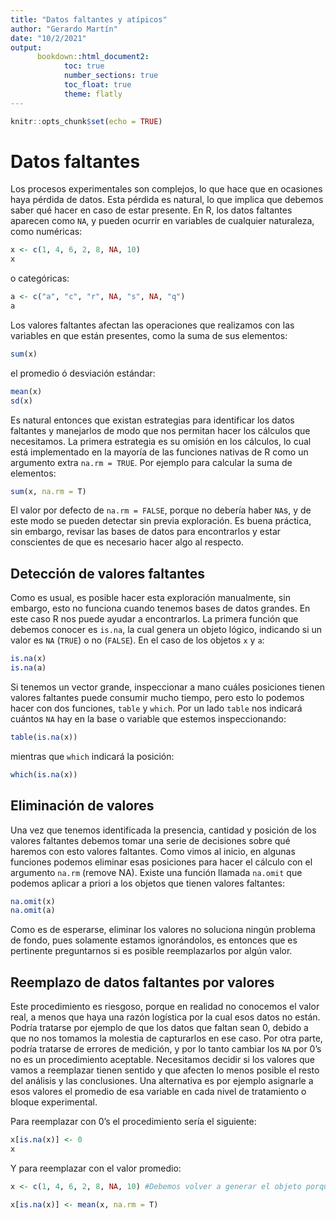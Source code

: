 ```yaml
---
title: "Datos faltantes y atípicos"
author: "Gerardo Martín"
date: "10/2/2021"
output: 
      bookdown::html_document2:
            toc: true 
            number_sections: true
            toc_float: true
            theme: flatly
---
```


```r
knitr::opts_chunk$set(echo = TRUE)
```

# Datos faltantes

Los procesos experimentales son complejos, lo que hace que en ocasiones haya pérdida de datos. Esta pérdida es natural, lo que implica que debemos saber qué hacer en caso de estar presente. En R, los datos faltantes aparecen como `NA`, y pueden ocurrir en variables de cualquier naturaleza, como numéricas:

```r
x <- c(1, 4, 6, 2, 8, NA, 10)
x
```

o categóricas:

```r
a <- c("a", "c", "r", NA, "s", NA, "q")
a
```

Los valores faltantes afectan las operaciones que realizamos con las variables en que están presentes, como la suma de sus elementos:

```r
sum(x)
```

el promedio ó desviación estándar:

```r
mean(x)
sd(x)
```

Es natural entonces que existan estrategias para identificar los datos faltantes y manejarlos de modo que nos permitan hacer los cálculos que necesitamos. La primera estrategia es su omisión en los cálculos, lo cual está implementado en la mayoría de las funciones nativas de R como un argumento extra `na.rm = TRUE`. Por ejemplo para calcular la suma de elementos:

```r
sum(x, na.rm = T)
```

El valor por defecto de `na.rm = FALSE`, porque no debería haber `NA`s, y de este modo se pueden detectar sin previa exploración. Es buena práctica, sin embargo, revisar las bases de datos para encontrarlos y estar conscientes de que es necesario hacer algo al respecto.

## Detección de valores faltantes

Como es usual, es posible hacer esta exploración manualmente, sin embargo, esto no funciona cuando tenemos bases de datos grandes. En este caso R nos puede ayudar a encontrarlos. La primera función que debemos conocer es `is.na`, la cual genera un objeto lógico, indicando si un valor es `NA` (`TRUE`) o no (`FALSE`). En el caso de los objetos `x` y `a`:

```r
is.na(x)
is.na(a)
```

Si tenemos un vector grande, inspeccionar a mano cuáles posiciones tienen valores faltantes puede consumir mucho tiempo, pero esto lo podemos hacer con dos funciones, `table` y `which`. Por un lado `table` nos indicará cuántos `NA` hay en la base o variable que estemos inspeccionando:

```r
table(is.na(x))
```

mientras que `which` indicará la posición:

```r
which(is.na(x))
```

## Eliminación de valores

Una vez que tenemos identificada la presencia, cantidad y posición de los valores faltantes debemos tomar una serie de decisiones sobre qué haremos con esto valores faltantes. Como vimos al inicio, en algunas funciones podemos eliminar esas posiciones para hacer el cálculo con el argumento `na.rm` (remove NA). Existe una función llamada `na.omit` que podemos aplicar a priori a los objetos que tienen valores faltantes:

```r
na.omit(x)
na.omit(a)
```

Como es de esperarse, eliminar los valores no soluciona ningún problema de fondo, pues solamente estamos ignorándolos, es entonces que es pertinente preguntarnos si es posible reemplazarlos por algún valor.

## Reemplazo de datos faltantes por valores

Este procedimiento es riesgoso, porque en realidad no conocemos el valor real, a menos que haya una razón logística por la cual esos datos no están. Podría tratarse por ejemplo de que los datos que faltan sean 0, debido a que no nos tomamos la molestia de capturarlos en ese caso. Por otra parte, podría tratarse de errores de medición, y por lo tanto cambiar los `NA` por 0's no es un procedimiento aceptable. Necesitamos decidir si los valores que vamos a reemplazar tienen sentido y que afecten lo menos posible el resto del análisis y las conclusiones. 
Una alternativa es por ejemplo asignarle a esos valores el promedio de esa variable en cada nivel de tratamiento o bloque experimental. 

Para reemplazar con 0's el procedimiento sería el siguiente:

```r
x[is.na(x)] <- 0 
x
```

Y para reemplazar con el valor promedio:

```r
x <- c(1, 4, 6, 2, 8, NA, 10) #Debemos volver a generar el objeto porque ya reemplazamos el NA con 0

x[is.na(x)] <- mean(x, na.rm = T)
```

